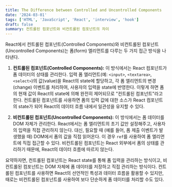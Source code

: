 ```yaml
---
title: The Difference between Controlled and Uncontrolled Components
date: '2024-03-01'
tags: ['HTML', 'JavaScript', 'React', 'interview', 'hook']
draft: false
summary: 컨트롤된 컴포넌트와 비컨트롤된 컴포넌트의 차이
---
```


React에서 컨트롤된 컴포넌트(Controlled Components)와 비컨트롤된 컴포넌트(Uncontrolled Components)는 폼(form) 엘리먼트를 다루는 두 가지 접근 방식을 나타낸다.

1. **컨트롤된 컴포넌트(Controlled Components):** 이 방식에서는 React 컴포넌트가 폼 데이터의 상태를 관리한다. 입력 폼 엘리먼트(예: `<input>`, `<textarea>`, `<select>`)의 값(value)을 React의 state에 할당하고, 각 폼 엘리먼트의 변경(change) 이벤트를 처리하여, 사용자의 입력을 state에 반영한다. 이렇게 하면 폼의 현재 값이 React의 state에 의해 완전히 제어되므로 "컨트롤된 컴포넌트"라고 한다. 컨트롤된 컴포넌트를 사용하면 폼의 입력 값에 대한 소스가 React 컴포넌트의 state가 되어 React의 데이터 흐름 내에서 일관성을 유지할 수 있다.

2. **비컨트롤된 컴포넌트(Uncontrolled Components):** 이 방식에서는 폼 데이터를 DOM 자체가 관리한다. React에서는 폼 엘리먼트의 초기 값만 설정해주고, 사용자의 입력을 직접 관리하지 않는다. 대신, 필요할 때 (예를 들어, 폼 제출 이벤트가 발생했을 때) DOM에서 폼의 값을 직접 읽어온다. 이 경우 `ref`를 사용하여 폼 엘리먼트에 직접 접근할 수 있다. 비컨트롤된 컴포넌트는 React 외부에서 폼의 상태를 관리하기 때문에, React의 데이터 흐름에 따르지 않는다.

요약하자면, 컨트롤된 컴포넌트는 React state를 통해 폼 입력을 관리하는 방식이고, 비컨트롤된 컴포넌트는 DOM 자체에 폼 데이터를 저장하고 직접 관리하는 방식이다. 컨트롤된 컴포넌트를 사용하면 React의 선언적인 특성과 데이터 흐름을 활용할 수 있지만, 때로는 비컨트롤된 컴포넌트를 사용하여 보다 단순하게 폼 데이터를 처리할 수도 있다.